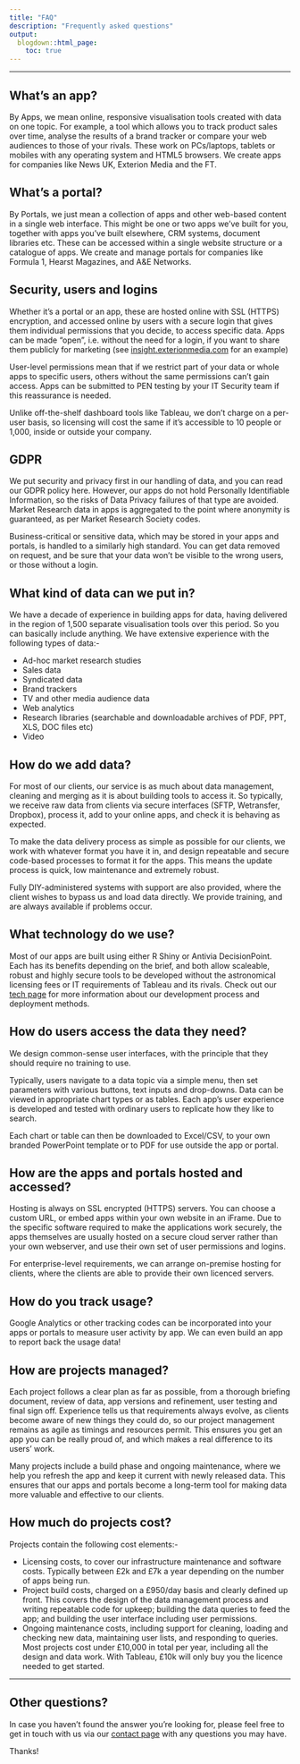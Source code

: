 ```yaml
---
title: "FAQ"
description: "Frequently asked questions"
output:
  blogdown::html_page:
    toc: true
---
```


---

## What’s an app?

By Apps, we mean online, responsive visualisation tools created with data on one topic. For example, a tool which allows you to track product sales over time, analyse the results of a brand tracker or compare your web audiences to those of your rivals. These work on PCs/laptops, tablets or mobiles with any operating system and HTML5 browsers.
We create apps for companies like News UK, Exterion Media and the FT.

## What’s a portal?

By Portals, we just mean a collection of apps and other web-based content in a single web interface. This might be one or two apps we’ve built for you, together with apps you’ve built elsewhere, CRM systems, document libraries etc. These can be accessed within a single website structure or a catalogue of apps. We create and manage portals for companies like Formula 1, Hearst Magazines, and A&E Networks.

## Security, users and logins

Whether it’s a portal or an app, these are hosted online with SSL (HTTPS) encryption, and accessed online by users with a secure login that gives them individual permissions that you decide, to access specific data.
Apps can be made “open”, i.e. without the need for a login, if you want to share them publicly for marketing (see [insight.exterionmedia.com](http://insight.exterionmedia.com) for an example)

User-level permissions mean that if we restrict part of your data or whole apps to specific users, others without the same permissions can’t gain access. Apps can be submitted to PEN testing by your IT Security team if this reassurance is needed.

Unlike off-the-shelf dashboard tools like Tableau, we don’t charge on a per-user basis, so licensing will cost the same if it’s accessible to 10 people or 1,000, inside or outside your company.

## GDPR

We put security and privacy first in our handling of data, and you can read our GDPR policy here. However, our apps do not hold Personally Identifiable Information, so the risks of Data Privacy failures of that type are avoided. Market Research data in apps is aggregated to the point where anonymity is guaranteed, as per Market Research Society codes.

Business-critical or sensitive data, which may be stored in your apps and portals, is handled to a similarly high standard. You can get data removed on request, and be sure that your data won’t be visible to the wrong users, or those without a login.

## What kind of data can we put in?

We have a decade of experience in building apps for data, having delivered in the region of 1,500 separate visualisation tools over this period. So you can basically include anything. We have extensive experience with the following types of data:-

* Ad-hoc market research studies
* Sales data
* Syndicated data
* Brand trackers
* TV and other media audience data
* Web analytics
* Research libraries (searchable and downloadable archives of PDF, PPT, XLS, DOC files etc)
* Video

## How do we add data?

For most of our clients, our service is as much about data management, cleaning and merging as it is about building tools to access it. So typically, we receive raw data from clients via secure interfaces (SFTP, Wetransfer, Dropbox), process it, add to your online apps, and check it is behaving as expected.

To make the data delivery process as simple as possible for our clients, we work with whatever format you have it in, and design repeatable and secure code-based processes to format it for the apps. This means the update process is quick, low maintenance and extremely robust.

Fully DIY-administered systems with support are also provided, where the client wishes to bypass us and load data directly. We provide training, and are always available if problems occur.

## What technology do we use?

Most of our apps are built using either R Shiny or Antivia DecisionPoint. Each has its benefits depending on the brief, and both allow scaleable, robust and highly secure tools to be developed without the astronomical licensing fees or IT requirements of Tableau and its rivals. Check out our [tech page](/tech) for more information about our development process and deployment methods.

## How do users access the data they need?

We design common-sense user interfaces, with the principle that they should require no training to use.

Typically, users navigate to a data topic via a simple menu, then set parameters with various buttons, text inputs and drop-downs. Data can be viewed in appropriate chart types or as tables. Each app’s user experience is developed and tested with ordinary users to replicate how they like to search.

Each chart or table can then be downloaded to Excel/CSV, to your own branded PowerPoint template or to PDF for use outside the app or portal.

## How are the apps and portals hosted and accessed?

Hosting is always on SSL encrypted (HTTPS) servers. You can choose a custom URL, or embed apps within your own website in an iFrame. Due to the specific software required to make the applications work securely, the apps themselves are usually hosted on a secure cloud server rather than your own webserver, and use their own set of user permissions and logins.

For enterprise-level requirements, we can arrange on-premise hosting for clients, where the clients are able to provide their own licenced servers.

## How do you track usage?

Google Analytics or other tracking codes can be incorporated into your apps or portals to measure user activity by app. We can even build an app to report back the usage data!

## How are projects managed?

Each project follows a clear plan as far as possible, from a thorough briefing document, review of data, app versions and refinement, user testing and final sign off. Experience tells us that requirements always evolve, as clients become aware of new things they could do, so our project management remains as agile as timings and resources permit. This ensures you get an app you can be really proud of, and which makes a real difference to its users’ work.

Many projects include a build phase and ongoing maintenance, where we help you refresh the app and keep it current with newly released data. This ensures that our apps and portals become a long-term tool for making data more valuable and effective to our clients.

## How much do projects cost?

Projects contain the following cost elements:-

* Licensing costs, to cover our infrastructure maintenance and software costs. Typically between £2k and £7k a year depending on the number of apps being run.
* Project build costs, charged on a £950/day basis and clearly defined up front. This covers the design of the data management process and writing repeatable code for upkeep; building the data queries to feed the app; and building the user interface including user permissions.
* Ongoing maintenance costs, including support for cleaning, loading and checking new data, maintaining user lists, and responding to queries.
Most projects cost under £10,000 in total per year, including all the design and data work. With Tableau, £10k will only buy you the licence needed to get started.

---

## Other questions?

In case you haven't found the answer you're looking for, please feel free to get in touch with us via our [contact page](/contact) with any questions you may have.

Thanks!
